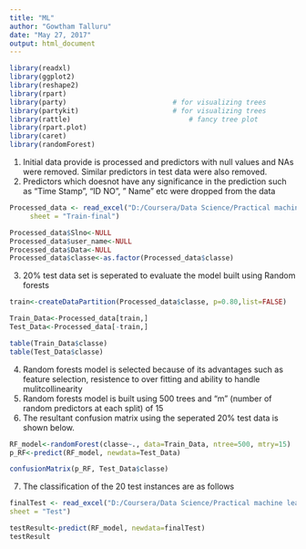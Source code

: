 ---
title: "ML"
author: "Gowtham Talluru"
date: "May 27, 2017"
output: html_document
---
```{r, message=FALSE, warning=FALSE, include=FALSE}
library(readxl)
library(ggplot2)
library(reshape2)
library(rpart)
library(party)                          # for visualizing trees
library(partykit)                       # for visualizing trees
library(rattle)      		                # fancy tree plot
library(rpart.plot)	 
library(caret)
library(randomForest)
```
1. Initial data provide is processed and predictors with null values and NAs were removed. Similar predictors in
test data were also removed.
2. Predictors which doesnot have any significance in the prediction such as "Time Stamp", "ID NO", " Name" etc were
dropped from the data

```{r, message=TRUE, warning=FALSE, include=TRUE}
Processed_data <- read_excel("D:/Coursera/Data Science/Practical machine learning/Pml/Processed data.xlsx", 
     sheet = "Train-final")

Processed_data$Slno<-NULL
Processed_data$user_name<-NULL
Processed_data$Data<-NULL
Processed_data$classe<-as.factor(Processed_data$classe)
```
3. 20% test data set is seperated to evaluate the model built using Random forests
```{r}
train<-createDataPartition(Processed_data$classe, p=0.80,list=FALSE)

Train_Data<-Processed_data[train,]
Test_Data<-Processed_data[-train,]

table(Train_Data$classe)
table(Test_Data$classe)
```

4. Random forests model is selected because of its advantages such as feature selection, resistence to over fitting and ability to handle mulitcollinearity
5. Random forests model is built using 500 trees and "m" (number of random predictors at each split) of 15
6. The resultant confusion matrix using the seperated 20% test data is shown below.

```{r, message=TRUE, warning=FALSE, include=TRUE}

RF_model<-randomForest(classe~., data=Train_Data, ntree=500, mtry=15)
p_RF<-predict(RF_model, newdata=Test_Data)

confusionMatrix(p_RF, Test_Data$classe)
```

7. The classification of the 20 test instances are as follows

```{r, message= TRUE, include = TRUE}
finalTest <- read_excel("D:/Coursera/Data Science/Practical machine learning/Pml/Processed data.xlsx",
sheet = "Test")

testResult<-predict(RF_model, newdata=finalTest)
testResult
```




